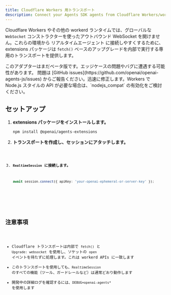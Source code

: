 ```yaml
---
title: Cloudflare Workers 用トランスポート
description: Connect your Agents SDK agents from Cloudflare Workers/workerd using a dedicated transport.
---
```



Cloudflare Workers やその他の workerd ランタイムでは、グローバルな `WebSocket` コンストラクターを使ったアウトバウンド WebSocket を開けません。これらの環境から リアルタイムエージェント に接続しやすくするために、extensions パッケージは `fetch()` ベースのアップグレードを内部で実行する専用のトランスポートを提供します。

<Aside type="caution">
  このアダプターはまだベータ版です。エッジケースの問題やバグに遭遇する可能性があります。
  問題は [GitHub issues](https://github.com/openai/openai-agents-js/issues)
  からご報告ください。迅速に修正します。Workers で Node.js スタイルの API
  が必要な場合は、`nodejs_compat` の有効化をご検討ください。
</Aside>

## セットアップ

<Steps>

1. **extensions パッケージをインストールします。**

   ```bash
   npm install @openai/agents-extensions
   ```

2. **トランスポートを作成し、セッションにアタッチします。**

   <Code lang="typescript" code={cloudflareBasicExample} />

3. **`RealtimeSession` に接続します。**

   ```typescript
   await session.connect({ apiKey: 'your-openai-ephemeral-or-server-key' });
   ```

</Steps>

## 注意事項

- Cloudflare トランスポートは内部で `fetch()` と `Upgrade: websocket` を使用し、ソケットの `open` イベントを待たずに処理します。これは workerd APIs に一致します
- このトランスポートを使用しても、`RealtimeSession` のすべての機能（ツール、ガードレールなど）は通常どおり動作します
- 開発中の詳細ログを確認するには、`DEBUG=openai-agents*` を使用します
